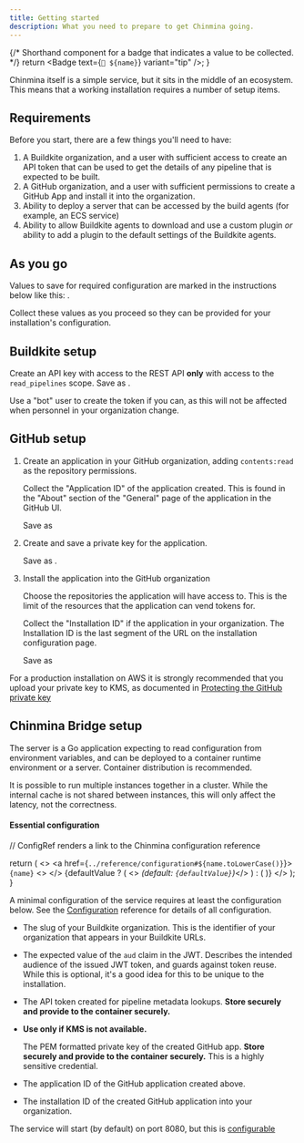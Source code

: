 ```yaml
---
title: Getting started
description: What you need to prepare to get Chinmina going.
---
```



{/* Shorthand component for a badge that indicates a value to be collected. */}
  return <Badge text={`📝 ${name}`} variant="tip" />;
}

Chinmina itself is a simple service, but it sits in the middle of an ecosystem.
This means that a working installation requires a number of setup items.

## Requirements

Before you start, there are a few things you'll need to have:

1. A Buildkite organization, and a user with sufficient access to create an API
   token that can be used to get the details of any pipeline that is expected to
   be built.
2. A GitHub organization, and a user with sufficient permissions to create a
   GitHub App and install it into the organization.
3. Ability to deploy a server that can be accessed by the build agents (for
   example, an ECS service)
4. Ability to allow Buildkite agents to download and use a custom plugin _or_
   ability to add a plugin to the default settings of the Buildkite agents.

## As you go

Values to save for required configuration are marked in the instructions below
like this: <Later name="ENV_VAR_NAME" />.

Collect these values as you proceed so they can be provided for your
installation's configuration.

## Buildkite setup

Create an API key with access to the REST API **only** with access to the
`read_pipelines` scope. Save as <Later name="BUILDKITE_API_TOKEN" />.

<Aside type="tip">
  Use a "bot" user to create the token if you can, as this will not be affected
  when personnel in your organization change.
</Aside>

## GitHub setup

<Steps>

1. Create an application in your GitHub organization, adding `contents:read` as
   the repository permissions.

   Collect the "Application ID" of the application created. This is found in the
   "About" section of the "General" page of the application in the GitHub UI.

   Save as <Later name="GITHUB_APP_ID" />

2. Create and save a private key for the application.

   Save as <Later name="GITHUB_APP_PRIVATE_KEY" />.

3. Install the application into the GitHub organization

   Choose the repositories the application will have access to. This is the
   limit of the resources that the application can vend tokens for.

   Collect the "Installation ID" if the application in your organization. The Installation
   ID is the last segment of the URL on the installation configuration page.

   Save as <Later name="GITHUB_APP_INSTALLATION_ID" />

</Steps>

<Aside type="tip">

For a production installation on AWS it is strongly recommended that you upload
your private key to KMS, as documented in [Protecting the GitHub private key
](./kms)

</Aside>

## Chinmina Bridge setup

The server is a Go application expecting to read configuration from environment
variables, and can be deployed to a container runtime environment or a server.
Container distribution is recommended.

It is possible to run multiple instances together in a cluster. While the
internal cache is not shared between instances, this will only affect the
latency, not the correctness.

#### Essential configuration

  // ConfigRef renders a link to the Chinmina configuration reference

  return (
    <>
      <a href={`../reference/configuration#${name.toLowerCase()}`}>
        <code>{name}</code>
      </a><> </>
      {defaultValue ? (
        <><Badge text="optional" variant="tip"/> <em>(default: <code>{defaultValue}</code>)</em></>
      )
      : (
        <Badge text="required" variant="tip"/>
      )}
    </>
  );
}


A minimal configuration of the service requires at least the configuration
below. See the [Configuration](../reference/configuration) reference for details of all
configuration.

- <ConfigRef name="JWT_BUILDKITE_ORGANIZATION_SLUG" />

  The slug of your Buildkite organization. This is the identifier of your
  organization that appears in your Buildkite URLs.

- <ConfigRef name="JWT_AUDIENCE" default="app-token-issuer" />

  The expected value of the `aud` claim in the JWT. Describes the intended
  audience of the issued JWT token, and guards against token reuse. While this
  is optional, it's a good idea for this to be unique to the installation.

- <ConfigRef name="BUILDKITE_API_TOKEN" />

  The API token created for pipeline metadata lookups. **Store securely and
  provide to the container securely.**

- <ConfigRef name="GITHUB_APP_PRIVATE_KEY" /> **Use only if KMS is not available.**

  The PEM formatted private key of the created GitHub app. **Store securely and
  provide to the container securely.** This is a highly sensitive credential.

- <ConfigRef name="GITHUB_APP_ID" />

  The application ID of the GitHub application created above.

- <ConfigRef name="GITHUB_APP_INSTALLATION_ID" />

  The installation ID of the created GitHub application into your organization.

The service will start (by default) on port 8080, but this is
[configurable](../../reference/configuration#server_port)
